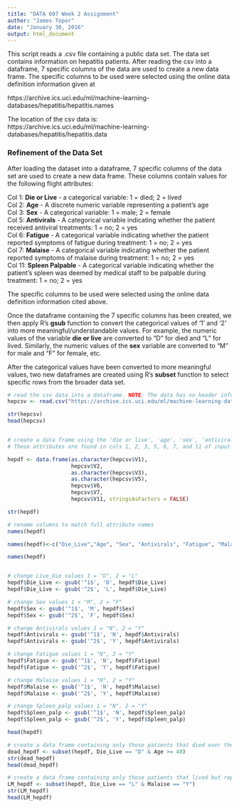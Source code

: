 ```yaml
---
title: "DATA 607 Week 2 Assignment"
author: "James Topor"
date: "January 30, 2016"
output: html_document
---
```


This script reads a .csv file containing a public data set. The data set contains information on hepatitis patients. After reading the csv into a dataframe, 7 specific columns of the data are used to create a new data frame. The specific columns to be used were selected using the online data definition information given at 

https://archive.ics.uci.edu/ml/machine-learning-databases/hepatitis/hepatitis.names  

The location of the csv data is:    
https://archive.ics.uci.edu/ml/machine-learning-databases/hepatitis/hepatitis.data  


### Refinement of the Data Set  

After loading the dataset into a dataframe, 7 specific columns of the data set are used to create a new data frame. These columns contain values for the following flight attributes:

Col  1: __Die or Live__ - a categorical variable: 1 = died; 2 = lived  
Col  2: __Age__ - A discrete numeric variable representing a patient's age  
Col  3: __Sex__ - A categorical variable: 1 = male; 2 = female  
Col  5: __Antivirals__ - A categorical variable indicating whether the patient received antiviral treatments: 1 = no; 2 = yes  
Col  6: __Fatigue__ -  A categorical variable indicating whether the patient reported symptoms of fatigue during treatment: 1 = no; 2 = yes  
Col  7: __Malaise__ - A categorical variable indicating whether the patient reported symptoms of malaise during treatment: 1 = no; 2 = yes  
Col 11: __Spleen Palpable__ - A categorical variable indicating whether the patient's spleen was deemed by medical staff to be palpable during treatment: 1 = no; 2 = yes  

  
The specific columns to be used were selected using the online data definition information cited above.  

Once the dataframe containing the 7 specific columns has been created, we then apply R's __gsub__ function to convert the categorical values of '1' and '2' into more meaningful/understandable values. For example, the numeric values of the variable __die or live__ are converted to "D" for died and "L" for lived. Similarly, the numeric values of the __sex__ variable are converted to "M" for male and "F" for female, etc.

After the categorical values have been converted to more meaningful values, two new dataframes are created using R's __subset__ function to select specific rows from the broader data set.

```r
# read the csv data into a dataframe. NOTE: The data has no header info
hepcsv <- read.csv("https://archive.ics.uci.edu/ml/machine-learning-databases/hepatitis/hepatitis.data", header = FALSE, stringsAsFactors = FALSE)

str(hepcsv)
head(hepcsv)


# create a data frame using the 'die or live', 'age', 'sex', 'antivirals', 'fatigue', 'malaise', and 'spleen_palpable' attributes
# These attributes are found in cols 1, 2, 3, 5, 6, 7, and 11 of input file data

hepdf <- data.frame(as.character(hepcsv$V1), 
                    hepcsv$V2, 
                    as.character(hepcsv$V3), 
                    as.character(hepcsv$V5), 
                    hepcsv$V6, 
                    hepcsv$V7, 
                    hepcsv$V11, stringsAsFactors = FALSE)

str(hepdf)

# rename columns to match full attribute names
names(hepdf)

names(hepdf)<-c("Die_Live","Age", "Sex", "Antivirals", "Fatigue", "Malaise", "Spleen_palp")

names(hepdf)


# change Live_Die values 1 = "D", 2 = "L"
hepdf$Die_Live <- gsub('^1$', 'D', hepdf$Die_Live)
hepdf$Die_Live <- gsub('^2$', 'L', hepdf$Die_Live)

# change Sex values 1 = "M", 2 = "F"
hepdf$Sex <- gsub('^1$', 'M', hepdf$Sex)
hepdf$Sex <- gsub('^2$', 'F', hepdf$Sex)

# change Antivirals values 1 = "N", 2 = "Y"
hepdf$Antivirals <- gsub('^1$', 'N', hepdf$Antivirals)
hepdf$Antivirals <- gsub('^2$', 'Y', hepdf$Antivirals)

# change Fatigue values 1 = "N", 2 = "Y"
hepdf$Fatigue <- gsub('^1$', 'N', hepdf$Fatigue)
hepdf$Fatigue <- gsub('^2$', 'Y', hepdf$Fatigue)

# change Malaise values 1 = "N", 2 = "Y"
hepdf$Malaise <- gsub('^1$', 'N', hepdf$Malaise)
hepdf$Malaise <- gsub('^2$', 'Y', hepdf$Malaise)

# change Spleen_palp values 1 = "N", 2 = "Y"
hepdf$Spleen_palp <- gsub('^1$', 'N', hepdf$Spleen_palp)
hepdf$Spleen_palp <- gsub('^2$', 'Y', hepdf$Spleen_palp)

head(hepdf)

# create a data frame containing only those patients that died over the age of 40
dead_hepdf <- subset(hepdf, Die_Live == "D" & Age >= 40)
str(dead_hepdf)
head(dead_hepdf)

# create a data frame containing only those patients that lived but reported malaise
LM_hepdf <- subset(hepdf, Die_Live == "L" & Malaise == "Y")
str(LM_hepdf)
head(LM_hepdf)
```
